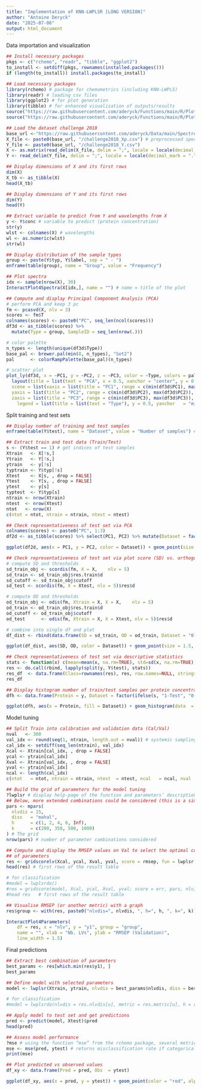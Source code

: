 ```yaml
---
title: "Implementation of KNN-LWPLSR [LONG VERSION]"
author: "Antoine Deryck"
date: "2025-07-06"
output: html_document
---
```


Data importation and visualization
```r
## Install necessary packages
pkgs <- c("rchemo", "readr", "tibble", "ggplot2")
to_install <- setdiff(pkgs, rownames(installed.packages()))
if (length(to_install)) install.packages(to_install)

## Load necessary packages
library(rchemo) # package for chemometrics (including KNN-LWPLS)  
library(readr) # loading csv files 
library(ggplot2) # for plot generation 
library(tibble) # for enhanced visualisation of outputs/results 
source("https://raw.githubusercontent.com/aderyck/Functions/main/R/Plotting_tools/InteractPlot4Spectra.R") # function for interactive plots of spectra, based on plotly and hosted on Github
source("https://raw.githubusercontent.com/aderyck/Functions/main/R/Plotting_tools/InteractPlot4Parameters.R") # function for interactive plots for parameter selection, based on plotly and hosted on Github

## Load the dataset challenge 2018
base_url <-"https://raw.githubusercontent.com/aderyck/Data/main/Spectroscopy/Challenge/Challenge2018" # GitHub folder where csv files are stored
X_file <- paste0(base_url, "/challenge2018_Xp.csv") # preprocessed spectra
Y_file <- paste0(base_url, "/challenge2018_Y.csv")
X <- as.matrix(read_delim(X_file, delim = ";", locale = locale(decimal_mark = "."), col_names = TRUE, col_types = cols(.default = col_double())))
Y <- read_delim(Y_file, delim = ";", locale = locale(decimal_mark = "."), col_names = TRUE, show_col_types = FALSE)

## Display dimensions of X and its first rows
dim(X)
X_tb <- as_tibble(X)
head(X_tb)

## Display dimensions of Y and its first rows
dim(Y)
head(Y) 

## Extract variable to predict from Y and wavelengths from X
y <- Y$conc # variable to predict (protein concentration)
str(y)
wlst <- colnames(X) # wavelengths
wl <- as.numeric(wlst)
str(wl)

## Display distribution of the sample types 
group <- paste(Y$typ, Y$label, sep = " - ")
enframe(table(group), name = "Group", value = "Frequency")

## Plot spectra 
idx <- sample(nrow(X), 30)
InteractPlot4Spectra(X[idx,], name = "") # name = title of the plot

## Compute and display Principal Component Analysis (PCA) 
# perform PCA and keep 3 pc
fm <- pcasvd(X, nlv = 3)
scores <- fm$T
colnames(scores) <- paste0("PC", seq_len(ncol(scores)))
df3d <- as_tibble(scores) %>%
  mutate(Type = group, SampleID = seq_len(nrow(.)))

# color palette
n_types <- length(unique(df3d$Type))
base_pal <- brewer.pal(min(8, n_types), "Set2")
pal      <- colorRampPalette(base_pal)(n_types)

# scatter plot
plot_ly(df3d, x = ~PC1, y = ~PC2, z = ~PC3, color = ~Type, colors = pal, type = "scatter3d", mode = "markers", marker = list(size = 2), hoverinfo = "text", text = ~paste("Sample:", SampleID)) %>%
  layout(title = list(text = "PCA", x = 0.5, xanchor = "center", y = 0.90, yanchor = "top"),
  scene = list(xaxis = list(title = "PC1", range = c(min(df3d$PC1), max(df3d$PC1)), zeroline = FALSE, showline = TRUE, mirror = TRUE),
  yaxis = list(title = "PC2", range = c(min(df3d$PC2), max(df3d$PC2)), zeroline = FALSE, showline = TRUE, mirror = TRUE),
  zaxis = list(title = "PC3", range = c(min(df3d$PC3), max(df3d$PC3)), zeroline = FALSE, showline = TRUE, mirror = TRUE)),
    legend = list(title = list(text = "Type"), y = 0.5, yanchor   = "middle", itemsizing = "constant"))
```

Split training and test sets
```r
## Display number of training and test samples
enframe(table(Y$test), name = "Dataset", value = "Number of samples") # train/test repartition already included in test column

## Extract train and test data (Train/Test)
s <- (Y$test == 1) # get indices of test samples
Xtrain   <- X[!s,]
Ytrain   <- Y[!s,]
ytrain   <- y[!s]
typtrain <- Y$typ[!s]
Xtest    <- X[s, , drop = FALSE]
Ytest    <- Y[s, , drop = FALSE]
ytest    <- y[s]
typtest  <- Y$typ[s]
ntrain <- nrow(Xtrain)
ntest  <- nrow(Xtest)
ntot   <- nrow(X)
c(ntot = ntot, ntrain = ntrain, ntest = ntest)

## Check representativeness of test set via PCA
colnames(scores) <- paste0("PC", 1:3)
df2d <- as_tibble(scores) %>% select(PC1, PC2) %>% mutate(Dataset = factor(ifelse(s, "1-Test", "0-Train")))

ggplot(df2d, aes(x = PC1, y = PC2, color = Dataset)) + geom_point(size = 1.5, alpha = 0.8) + scale_color_manual(values = c("0-Train" = "blue", "1-Test" = "red")) + labs(x = "PC1", y = "PC2", color = "Dataset") + guides(color = guide_legend(override.aes = list(size = 2, alpha = 1))) + theme_bw() + theme_bw() + theme(panel.grid.major = element_line(color = "grey80"), panel.grid.minor = element_blank(), legend.title = element_text(size = 14), legend.text = element_text(size = 12), legend.key.size = unit(1.2, "lines"))

## Check representativeness of test set via plot score (SD) vs. orthogonal distances (OD)
# compute SD and thresholds
sd_train_obj <- scordis(fm, X = X,    nlv = 5)
sd_train <- sd_train_obj$res.train$d
sd_cutoff <- sd_train_obj$cutoff
sd_test <- scordis(fm, X = Xtest, nlv = 5)$res$d

# compute OD and thresholds
od_train_obj <- odis(fm, Xtrain = X, X = X,    nlv = 5)
od_train <- od_train_obj$res.train$d
od_cutoff <- od_train_obj$cutoff
od_test      <- odis(fm, Xtrain = X, X = Xtest, nlv = 5)$res$d

# combine into single df and plot
df_dist <- rbind(data.frame(SD = sd_train, OD = od_train, Dataset = "0-Train", stringsAsFactors = FALSE), data.frame(SD = sd_test, OD = od_test, Dataset = "1-Test", stringsAsFactors = FALSE))

ggplot(df_dist, aes(SD, OD, color = Dataset)) + geom_point(size = 1.5, alpha = 0.8) + scale_color_manual(values = c("0-Train" = "blue", "1-Test" = "red")) +   geom_vline(xintercept = sd_cutoff, linetype = "dashed") + geom_hline(yintercept = od_cutoff, linetype = "dashed") + labs(x = "SD", y = "OD", color = "Dataset") + guides(color = guide_legend(override.aes = list(size = 2, alpha = 1))) + theme_bw() + theme(panel.grid.major = element_line(color = "grey80"), panel.grid.minor = element_blank(), legend.title = element_text(size = 14), legend.text = element_text(size = 12), legend.key.size = unit(1.2, "lines"))

## Check representativeness of test set via descriptive statistics
stats <- function(x) c(mean=mean(x, na.rm=TRUE), std=sd(x, na.rm=TRUE), min=min(x, na.rm=TRUE), max=max(x, na.rm=TRUE), n=length(x), nmissing=sum(is.na(x)))
res <- do.call(rbind, lapply(split(y, Y$test), stats))
res_df  <- data.frame(Class=rownames(res), res, row.names=NULL, stringsAsFactors=FALSE)
res_df

## Display histogram number of train/test samples per protein concentration
dfh <- data.frame(Protein = y, Dataset = factor(ifelse(s, "1-Test", "0-Train")))

ggplot(dfh, aes(x = Protein, fill = Dataset)) + geom_histogram(data  = subset(dfh, Dataset == "0-Train"), bins  = 30, color = "grey95", size = 0.05, alpha = 1) + geom_histogram(data  = subset(dfh, Dataset == "1-Test"), bins  = 30, color = "grey95", size  = 0.05, alpha = 1) + scale_fill_manual(values = c("0-Train" = "steelblue", "1-Test" = "goldenrod")) + labs(x = "Protein", y    = "Nb. observations", fill = "") + theme_bw() + theme(legend.position = "top", axis.title = element_text(size = 12), axis.text = element_text(size = 10), legend.text = element_text(size = 11), panel.grid.major  = element_line(color = "grey80"), panel.grid.minor  = element_blank())
```

Model tuning
```r
## Split Train into calibration and validation data (Cal/Val)
nval   <- 300
val_idx <- round(seq(1, ntrain, length.out = nval)) # systemic sampling
cal_idx <- setdiff(seq_len(ntrain), val_idx)
Xcal <- Xtrain[cal_idx, , drop = FALSE]
ycal <- ytrain[cal_idx]
Xval <- Xtrain[val_idx, , drop = FALSE]
yval <- ytrain[val_idx]
ncal <- length(cal_idx)
c(ntot   = ntot, ntrain = ntrain, ntest  = ntest, ncal   = ncal, nval   = nval)

## Build the grid of parameters for the model tuning
?lwplsr # display help-page of the function and parameters’ descriptions
## Below, more extended combinations could be considered (this is a simplification for the example)
pars <- mpars(
  nlvdis = 15,
  diss   = "mahal",
  h      = c(1, 2, 4, 6, Inf),
  k      = c(200, 350, 500, 1000)
) # The grid
nrow(pars) # number of parameter combinations considered

## Compute and display the RMSEP values on Val to select the optimal combination 
## of parameters
res <- gridscorelv(Xcal, ycal, Xval, yval, score = rmsep, fun = lwplsr, pars = pars, nlv = 0:15, verb = FALSE)
head(res) # first rows of the result table

# for classification
#model = lwplsrda()
#res = gridscore(model, Xcal, ycal, Xval, yval; score = err, pars, nlv, verbose = false) # for classification, only the misclassification rate (err) is provided by “gridscore”, consider other packages for unbalanced datasets
#head res   # first rows of the result table

## Visualise RMSEP (or another metric) with a graph
res$group <- with(res, paste0("nlvdis=", nlvdis, ", h=", h, ", k=", k))

InteractPlot4Parameters(
    df = res, x = "nlv", y = "y1", group = "group", 
    name = "", xlab = "Nb. LVs", ylab = "RMSEP (Validation)",
    line_width = 1.5)
```

Final predictions
```r
## Extract best combination of parameters
best_params <- res[which.min(res$y1), ]
best_params

## Define model with selected parameters
model <- lwplsr(Xtrain, ytrain, nlvdis = best_params$nlvdis, diss = best_params$diss, h = best_params$h, k = best_params$k, nlv = best_params$nlv)

# for classification
#model = lwplsrda(nlvdis = res.nlvdis[u], metric = res.metric[u], h = res.h[u], k = res.k[u], nlv = res.nlv[u])

## Apply model to test set and get predictions
pred <- predict(model, Xtest)$pred
head(pred)

## Assess model performance
?mse # using the function “mse” from the rchemo package, several metrics are computed, see help page of “mse” for more information about how those metrics are computed
mse <- mse(pred, ytest) # returns misclassification rate if categorical variable
print(mse)

## Plot predicted vs observed values
df_xy <- data.frame(Pred = pred, Obs  = ytest)

ggplot(df_xy, aes(x = pred, y = ytest)) + geom_point(color = "red", alpha = 0.5, size = 2, shape = 16) + geom_abline(intercept = 0, slope = 1, color = "grey50", linetype = "dashed") + labs(x = "Predictions", y = "Observed test data", title = "Protein concentration (%)") + expand_limits(x = 0, y = 0) + theme_bw() + theme(plot.title = element_text(size = 18, hjust = 0.5), axis.title = element_text(size = 14), axis.text = element_text(size = 12), panel.grid.major = element_line(color = "grey80"), panel.grid.minor = element_blank())
```
